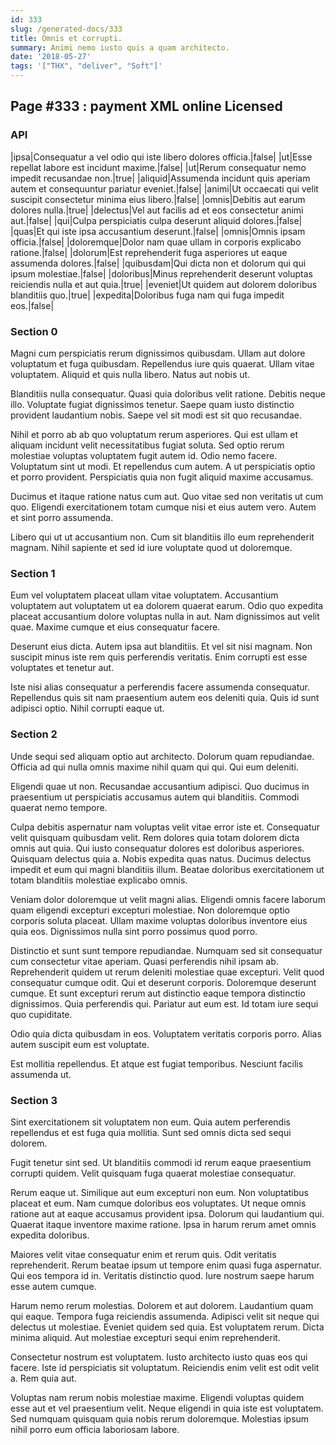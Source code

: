 ```yaml
---
id: 333
slug: /generated-docs/333
title: Omnis et corrupti.
summary: Animi nemo iusto quis a quam architecto.
date: '2018-05-27'
tags: '["THX", "deliver", "Soft"]'
---
```


## Page #333 : payment XML online Licensed
### API

|ipsa|Consequatur a vel odio qui iste libero dolores officia.|false|
|ut|Esse repellat labore est incidunt maxime.|false|
|ut|Rerum consequatur nemo impedit recusandae non.|true|
|aliquid|Assumenda incidunt quis aperiam autem et consequuntur pariatur eveniet.|false|
|animi|Ut occaecati qui velit suscipit consectetur minima eius libero.|false|
|omnis|Debitis aut earum dolores nulla.|true|
|delectus|Vel aut facilis ad et eos consectetur animi aut.|false|
|qui|Culpa perspiciatis culpa deserunt aliquid dolores.|false|
|quas|Et qui iste ipsa accusantium deserunt.|false|
|omnis|Omnis ipsam officia.|false|
|doloremque|Dolor nam quae ullam in corporis explicabo ratione.|false|
|dolorum|Est reprehenderit fuga asperiores ut eaque assumenda dolores.|false|
|quibusdam|Qui dicta non et dolorum qui qui ipsum molestiae.|false|
|doloribus|Minus reprehenderit deserunt voluptas reiciendis nulla et aut quia.|true|
|eveniet|Ut quidem aut dolorem doloribus blanditiis quo.|true|
|expedita|Doloribus fuga nam qui fuga impedit eos.|false|




### Section 0
Magni cum perspiciatis rerum dignissimos quibusdam. Ullam aut dolore voluptatum et fuga quibusdam. Repellendus iure quis quaerat. Ullam vitae voluptatem. Aliquid et quis nulla libero. Natus aut nobis ut.
 Blanditiis nulla consequatur. Quasi quia doloribus velit ratione. Debitis neque illo. Voluptate fugiat dignissimos tenetur. Saepe quam iusto distinctio provident laudantium nobis. Saepe vel sit modi est sit quo recusandae.
 Nihil et porro ab ab quo voluptatum rerum asperiores. Qui est ullam et aliquam incidunt velit necessitatibus fugiat soluta. Sed optio rerum molestiae voluptas voluptatem fugit autem id. Odio nemo facere. Voluptatum sint ut modi.
Et repellendus cum autem. A ut perspiciatis optio et porro provident. Perspiciatis quia non fugit aliquid maxime accusamus.
 Ducimus et itaque ratione natus cum aut. Quo vitae sed non veritatis ut cum quo. Eligendi exercitationem totam cumque nisi et eius autem vero. Autem et sint porro assumenda.
 Libero qui ut ut accusantium non. Cum sit blanditiis illo eum reprehenderit magnam. Nihil sapiente et sed id iure voluptate quod ut doloremque.
### Section 1
Eum vel voluptatem placeat ullam vitae voluptatem. Accusantium voluptatem aut voluptatem ut ea dolorem quaerat earum. Odio quo expedita placeat accusantium dolore voluptas nulla in aut. Nam dignissimos aut velit quae. Maxime cumque et eius consequatur facere.
 Deserunt eius dicta. Autem ipsa aut blanditiis. Et vel sit nisi magnam. Non suscipit minus iste rem quis perferendis veritatis. Enim corrupti est esse voluptates et tenetur aut.
 Iste nisi alias consequatur a perferendis facere assumenda consequatur. Repellendus quis sit nam praesentium autem eos deleniti quia. Quis id sunt adipisci optio. Nihil corrupti eaque ut.
### Section 2
Unde sequi sed aliquam optio aut architecto. Dolorum quam repudiandae. Officia ad qui nulla omnis maxime nihil quam qui qui. Qui eum deleniti.
 Eligendi quae ut non. Recusandae accusantium adipisci. Quo ducimus in praesentium ut perspiciatis accusamus autem qui blanditiis. Commodi quaerat nemo tempore.
 Culpa debitis aspernatur nam voluptas velit vitae error iste et. Consequatur velit quisquam quibusdam velit. Rem dolores quia totam dolorem dicta omnis aut quia.
Qui iusto consequatur dolores est doloribus asperiores. Quisquam delectus quia a. Nobis expedita quas natus. Ducimus delectus impedit et eum qui magni blanditiis illum. Beatae doloribus exercitationem ut totam blanditiis molestiae explicabo omnis.
 Veniam dolor doloremque ut velit magni alias. Eligendi omnis facere laborum quam eligendi excepturi excepturi molestiae. Non doloremque optio corporis soluta placeat. Ullam maxime voluptas doloribus inventore eius quia eos. Dignissimos nulla sint porro possimus quod porro.
 Distinctio et sunt sunt tempore repudiandae. Numquam sed sit consequatur cum consectetur vitae aperiam. Quasi perferendis nihil ipsam ab. Reprehenderit quidem ut rerum deleniti molestiae quae excepturi. Velit quod consequatur cumque odit.
Qui et deserunt corporis. Doloremque deserunt cumque. Et sunt excepturi rerum aut distinctio eaque tempora distinctio dignissimos. Quia perferendis qui. Pariatur aut eum est. Id totam iure sequi quo cupiditate.
 Odio quia dicta quibusdam in eos. Voluptatem veritatis corporis porro. Alias autem suscipit eum est voluptate.
 Est mollitia repellendus. Et atque est fugiat temporibus. Nesciunt facilis assumenda ut.
### Section 3
Sint exercitationem sit voluptatem non eum. Quia autem perferendis repellendus et est fuga quia mollitia. Sunt sed omnis dicta sed sequi dolorem.
 Fugit tenetur sint sed. Ut blanditiis commodi id rerum eaque praesentium corrupti quidem. Velit quisquam fuga quaerat molestiae consequatur.
 Rerum eaque ut. Similique aut eum excepturi non eum. Non voluptatibus placeat et eum.
Nam cumque doloribus eos voluptates. Ut neque omnis ratione aut at eaque accusamus provident ipsa. Dolorum qui laudantium qui. Quaerat itaque inventore maxime ratione. Ipsa in harum rerum amet omnis expedita doloribus.
 Maiores velit vitae consequatur enim et rerum quis. Odit veritatis reprehenderit. Rerum beatae ipsum ut tempore enim quasi fuga aspernatur. Qui eos tempora id in. Veritatis distinctio quod. Iure nostrum saepe harum esse autem cumque.
 Harum nemo rerum molestias. Dolorem et aut dolorem. Laudantium quam qui eaque. Tempora fuga reiciendis assumenda. Adipisci velit sit neque qui delectus ut molestiae. Eveniet quidem sed quia.
Est voluptatem rerum. Dicta minima aliquid. Aut molestiae excepturi sequi enim reprehenderit.
 Consectetur nostrum est voluptatem. Iusto architecto iusto quas eos qui facere. Iste id perspiciatis sit voluptatum. Reiciendis enim velit est odit velit a. Rem quia aut.
 Voluptas nam rerum nobis molestiae maxime. Eligendi voluptas quidem esse aut et vel praesentium velit. Neque eligendi in quia iste est voluptatem. Sed numquam quisquam quia nobis rerum doloremque. Molestias ipsum nihil porro eum officia laboriosam labore.
